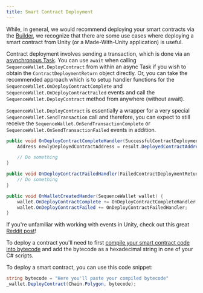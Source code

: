 ```yaml
---
title: Smart Contract Deployment
---
```


While, in general, we would recommend deploying your smart contracts via the [Builder](https://sequence.build/), we recognize that there are some use cases where deploying a smart contract from Unity (or a Made-With-Unity application) is useful.

Contract deployment involves sending a transaction, which is done via an [asynchronous Task](https://medium.com/@sonusprocks/async-await-in-c-unity-explained-in-easy-words-571ebb6a9369). You can use `await` when calling `SequenceWallet.DeployContract` from within an async Task if you wish to obtain the `ContractDeploymentReturn` object directly. Or, you can take the recommended approach which is to setup handler functions for the `SequenceWallet.OnDeployContractComplete` and `SequenceWallet.OnDeployContractFailed` events and call the `SequenceWallet.DeployContract` method from anywhere (without await).

`SequenceWallet.DeployContract` is essentially a wrapper for a very special `SequenceWallet.SendTransaction` call and therefore, you can expect to still receive the `SequenceWallet.OnSendTransactionComplete` or `SequenceWallet.OnSendTransactionFailed` events in addition.

```csharp
public void OnDeployContractCompleteHandler(SuccessfulContractDeploymentReturn result) {
    Address newlyDeployedContractAddress = result.DeployedContractAddress;

    // Do something
}

public void OnDeployContractFailedHandler(FailedContractDeploymentReturn result) {
    // Do something
}

public void OnWalletCreatedHander(SequenceWallet wallet) {
    wallet.OnDeployContractComplete += OnDeployContractCompleteHandler;
    wallet.OnDeployContractFailed += OnDeployContractFailedHandler;
}
```
If you're unfamiliar with working with events in Unity, check out this great [Reddit post](https://www.reddit.com/r/gamedev/comments/u3hz2v/how_to_use_events_a_supersimple_unity_example/)!

To deploy a contract you'll need to first [compile your smart contract code into bytecode](https://medium.com/coinmonks/compiling-the-smart-contracts-8dcda8071638) and add the bytecode as a hexadecimal string in one of your C# scripts. 

To deploy a smart contract, you can use this code snippet:
```csharp
string bytecode = "Here you'll paste your compiled bytecode"
_wallet.DeployContract(Chain.Polygon, bytecode);
```
